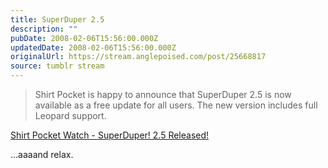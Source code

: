 ```yaml
---
title: SuperDuper 2.5
description: ""
pubDate: 2008-02-06T15:56:00.000Z
updatedDate: 2008-02-06T15:56:00.000Z
originalUrl: https://stream.anglepoised.com/post/25668817
source: tumblr stream
---
```


> Shirt Pocket is happy to announce that SuperDuper 2.5 is now available as a free update for all users. The new version includes full Leopard support.

[Shirt Pocket Watch - SuperDuper! 2.5 Released!](http://www.shirt-pocket.com/blog/index.php/shadedgrey/comments/superduper_25_released/)

…aaaand relax.
